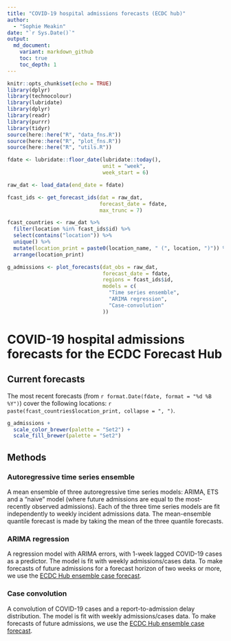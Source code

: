 ```yaml
---
title: "COVID-19 hospital admissions forecasts (ECDC hub)"
author:
  - "Sophie Meakin"
date: "`r Sys.Date()`"
output:
  md_document:
    variant: markdown_github
    toc: true
    toc_depth: 1
---
```


```r

knitr::opts_chunk$set(echo = TRUE)
library(dplyr)
library(technocolour)
library(lubridate)
library(dplyr)
library(readr)
library(purrr)
library(tidyr)
source(here::here("R", "data_fns.R"))
source(here::here("R", "plot_fns.R"))
source(here::here("R", "utils.R"))

```

```r

fdate <- lubridate::floor_date(lubridate::today(),
                               unit = "week",
                               week_start = 6)

raw_dat <- load_data(end_date = fdate)

fcast_ids <- get_forecast_ids(dat = raw_dat,
                              forecast_date = fdate,
                              max_trunc = 7)

fcast_countries <- raw_dat %>%
  filter(location %in% fcast_ids$id) %>%
  select(contains("location")) %>%
  unique() %>%
  mutate(location_print = paste0(location_name, " (", location, ")")) %>%
  arrange(location_print)

g_admissions <- plot_forecasts(dat_obs = raw_dat,
                               forecast_date = fdate,
                               regions = fcast_ids$id,
                               models = c(
                                 "Time series ensemble",
                                 "ARIMA regression",
                                 "Case-convolution"
                               ))

```

# COVID-19 hospital admissions forecasts for the ECDC Forecast Hub

## Current forecasts

The most recent forecasts (from `r format.Date(fdate, format = "%d %B %Y")`) cover the following locations: `r paste(fcast_countries$location_print, collapse = ", ")`.

```r

g_admissions +
  scale_color_brewer(palette = "Set2") +
  scale_fill_brewer(palette = "Set2")

```

## Methods

### Autoregressive time series ensemble

A mean ensemble of three autoregressive time series models: ARIMA, ETS and a "naive" model (where future admissions are equal to the most-recently observed admissions). Each of the three time series models are fit independently to weekly incident admissions data. The mean-ensemble quantile forecast is made by taking the mean of the three quantile forecasts.

### ARIMA regression

A regression model with ARIMA errors, with 1-week lagged COVID-19 cases as a predictor. The model is fit with weekly admissions/cases data. To make forecasts of future admissions for a forecast horizon of two weeks or more, we use the [ECDC Hub ensemble case forecast](https://github.com/epiforecasts/covid19-forecast-hub-europe/tree/main/data-processed/EuroCOVIDhub-ensemble).

### Case convolution

A convolution of COVID-19 cases and a report-to-admission delay distribution. The model is fit with weekly admissions/cases data. To make forecasts of future admissions, we use the [ECDC Hub ensemble case forecast](https://github.com/epiforecasts/covid19-forecast-hub-europe/tree/main/data-processed/EuroCOVIDhub-ensemble).

